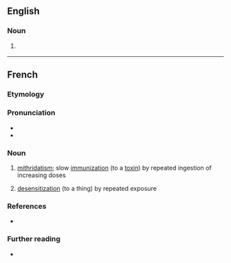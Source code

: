 ==English==

===Noun===
{{en-noun|-}}

# {{lb|en|UK|rare}} {{alternative spelling of|en|mithridatization}}

{{cln|en|eponyms|words suffixed with -isation}}

----

==French==

===Etymology===
{{af|fr|mithridatiser|-ation}}

===Pronunciation===
* {{fr-IPA}}
* {{audio|fr|LL-Q150 (fra)-WikiLucas00-mithridatisation.wav|Audio}}

===Noun===
{{fr-noun|f}}

# [[mithridatism]]; slow [[immunization]] (to a [[toxin]]) by repeated ingestion of increasing doses
# {{lb|fr|figuratively|literary}} [[desensitization]] (to a thing) by repeated exposure

===References===
* {{R:TLFi}}

===Further reading===
* {{R:TLFi}}